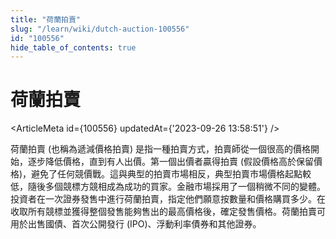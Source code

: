 ```yaml
---
title: "荷蘭拍賣"
slug: "/learn/wiki/dutch-auction-100556"
id: "100556"
hide_table_of_contents: true
---
```



# 荷蘭拍賣

<ArticleMeta id={100556} updatedAt={'2023-09-26 13:58:51'} />
<div className='border-solid border-b border-t-0 my-4 border-[var(--ifm-color-gray-300)]' />

荷蘭拍賣 (也稱為遞減價格拍賣) 是指一種拍賣方式，拍賣師從一個很高的價格開始，逐步降低價格，直到有人出價。第一個出價者贏得拍賣 (假設價格高於保留價格)，避免了任何競價戰。這與典型的拍賣市場相反，典型拍賣市場價格起點較低，隨後多個競標方競相成為成功的買家。金融市場採用了一個稍微不同的變體。投資者在一次證券發售中進行荷蘭拍賣，指定他們願意按數量和價格購買多少。在收取所有競標並獲得整個發售能夠售出的最高價格後，確定發售價格。荷蘭拍賣可用於出售國債、首次公開發行 (IPO)、浮動利率債券和其他證券。
